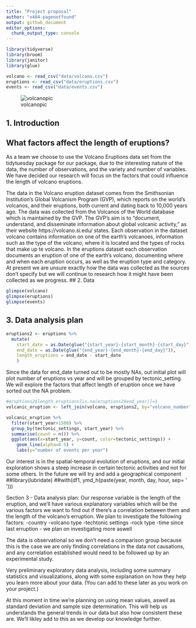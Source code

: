```yaml
---
title: "Project proposal"
author: "x404-pagenotfound"
output: github_document
editor_options: 
  chunk_output_type: console
---
```


```r
library(tidyverse)
library(broom)
library(janitor)
library(glue)
```

```r
volcano <- read_csv("data/volcano.csv")
eruptions <- read_csv("data/eruptions.csv")
events <- read_csv("data/events.csv")

```

![volcanopic](images/volcano.jpg)


## 1. Introduction
## What factors affect the length of eruptions?

As a team we choose to use the Volcano Eruptions data set from the tidytuesday package for our package, due to the interesting nature of the data, the number of observations, and the variety and number of variables. We have decided our research will focus on the factors that could influence the length of volcano eruptions.

The data in the Volcano eruption dataset comes from the Smithsonian Institution's Global Volcanism Program (GVP), which reports on the world's volcanos, and their eruptions, both current and dating back to 10,000 years ago. The data was collected from the Volcanos of the World database which is maintained by the GVP. The GVP's aim is to "document, understand, and disseminate information about global volcanic activity," as their website https://volcano.si.edu/ states.
Each observation in the dataset volcano contains information on one of the earth's volcanoes, information such as the type of the volcano, where it is located and the types of rocks that make up te volcano. In the eruptions dataset each observation documents an eruption of one of the earth's volcano, documenting where and when each eruption occurs, as well as the eruption type and category.
At present we are unsure exactly how the data was collected as the sources don't specify but we will continue to research how it might have been collected as we progress.
## 2. Data


```r

glimpse(volcano)
glimpse(eruptions)
glimpse(events)

```


## 3. Data analysis plan
```r
eruptions2 <- eruptions %>%
  mutate(
    start_date = as.Date(glue("{start_year}-{start_month}-{start_day}")),
    end_date = as.Date(glue("{end_year}-{end_month}-{end_day}")),
    length_eruptions = end_date - start_date
    )


```
Since the data for end_date turned out to be mostly NAs, out initial plot will plot number of eruptions vs year and will be grouped by tectonic_setting. We will explore the factors that affect length of eruption once we have sorted out the NA problem.

```r
#eruptions2$length_eruptions[is.na(eruptions2$end_year)]=1
volcanic_eruption <- left_join(volcano, eruptions2, by="volcano_number")

volcanic_eruption %>%
  filter(start_year>1500) %>%
  group_by(tectonic_settings, start_year) %>%
  summarise(count = n()) %>%
  ggplot(aes(x=start_year, y=count, color=tectonic_settings)) +
    geom_line(alpha=0.5) +
    labs(y="number of events per year")
```

Our interest is in the spatial-temporal evolution of eruptions, and our initial exploration shows a steep increase in certain tectonic activities and not for some others. In the future we will try and add a geographical component
##library(lubridate)
##with(df1, ymd_h(paste(year, month, day, hour, sep= ' ')))

Section 3 - Data analysis plan:
Our response variable is the length of the eruption, and we'll have various explanatory variables which will be the various factors we want to find out if there's a correlation between them and the length of the volcano's erruption.
We plan to investigate the following factors:
-country
-volcano type
-techtonic settings
-rock type
-time since last erruption
- we plan on investigating more aswell

The data is observational so we don't need a comparison group because this is the case we are only finding correlations in the data not causations, and any correlation established would need to be followed up by an experimental study.


Very preliminary exploratory data analysis, including some summary statistics and visualizations, along with some explanation on how they help you learn more about your data. (You can add to these later as you work on your project.)


At this moment in time we're planning on using mean values, aswell as standard deviation and sample size determination. This will help us understands the general trends in our data but also how consistent these are. We'll likley add to this as we develop our knowledge further.
